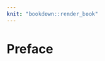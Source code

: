 ```yaml
---
knit: "bookdown::render_book"
---
```


# Preface {-}

<!-- The material in Chapter \ref{ch:intro} has been submitted to *Something interesting journal* for possible publication. -->

